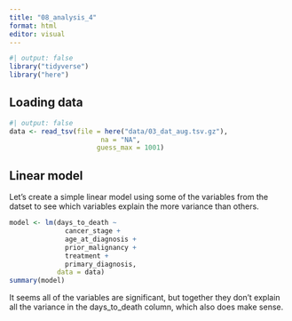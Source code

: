 ```yaml
---
title: "08_analysis_4"
format: html
editor: visual
---
```

```r
#| output: false
library("tidyverse")
library("here")
```


## Loading data
```r
#| output: false
data <- read_tsv(file = here("data/03_dat_aug.tsv.gz"), 
                       na = "NA", 
                      guess_max = 1001)
```


## Linear model
Let's create a simple linear model using some of the variables from the datset
to see which variables explain the more variance than others.
```r
model <- lm(days_to_death ~ 
              cancer_stage + 
              age_at_diagnosis + 
              prior_malignancy + 
              treatment + 
              primary_diagnosis, 
            data = data) 
summary(model)
```
It seems all of the variables are significant, but together they don't explain all the variance in the days_to_death column, which also does make sense.
